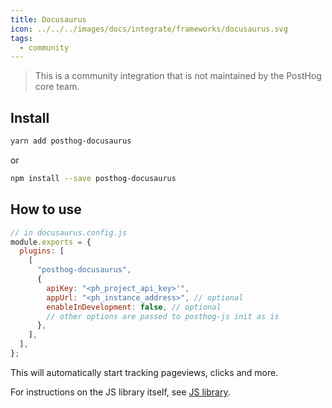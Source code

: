 ```yaml
---
title: Docusaurus
icon: ../../../images/docs/integrate/frameworks/docusaurus.svg
tags:
  - community
---
```


> This is a community integration that is not maintained by the PostHog core team.

## Install

```bash
yarn add posthog-docusaurus
```

or

```bash
npm install --save posthog-docusaurus
```

## How to use

```js
// in docusaurus.config.js
module.exports = {
  plugins: [
    [
      "posthog-docusaurus",
      {
        apiKey: "<ph_project_api_key>'",
        appUrl: "<ph_instance_address>", // optional
        enableInDevelopment: false, // optional
        // other options are passed to posthog-js init as is
      },
    ],
  ],
};
```

This will automatically start tracking pageviews, clicks and more.

For instructions on the JS library itself, see [JS library](/docs/integrate/client/js).
